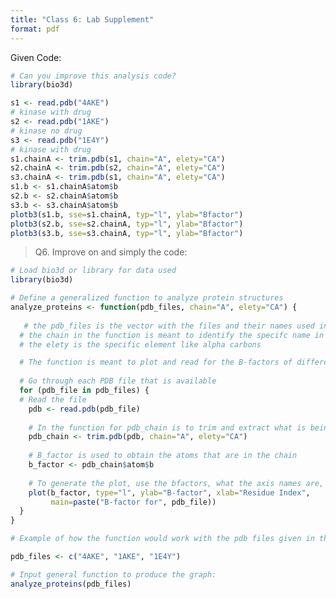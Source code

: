 ```yaml
---
title: "Class 6: Lab Supplement"
format: pdf
---
```

Given Code:

```r
# Can you improve this analysis code? 
library(bio3d) 

s1 <- read.pdb("4AKE")  
# kinase with drug 
s2 <- read.pdb("1AKE") 
# kinase no drug 
s3 <- read.pdb("1E4Y")  
# kinase with drug 
s1.chainA <- trim.pdb(s1, chain="A", elety="CA") 
s2.chainA <- trim.pdb(s2, chain="A", elety="CA") 
s3.chainA <- trim.pdb(s1, chain="A", elety="CA") 
s1.b <- s1.chainA$atom$b 
s2.b <- s2.chainA$atom$b 
s3.b <- s3.chainA$atom$b 
plotb3(s1.b, sse=s1.chainA, typ="l", ylab="Bfactor") 
plotb3(s2.b, sse=s2.chainA, typ="l", ylab="Bfactor") 
plotb3(s3.b, sse=s3.chainA, typ="l", ylab="Bfactor")
```




> Q6. Improve on and simply the code:

```r
# Load bio3d or library for data used
library(bio3d)

# Define a generalized function to analyze protein structures
analyze_proteins <- function(pdb_files, chain="A", elety="CA") {
 
   # the pdb_files is the vector with the files and their names used in the function 
  # the chain in the function is meant to identify the specifc name in the files
  # the elety is the specific element like alpha carbons

  # The function is meant to plot and read for the B-factors of different protein structures
  
  # Go through each PDB file that is available
  for (pdb_file in pdb_files) {
  # Read the file
    pdb <- read.pdb(pdb_file)  
    
    # In the function for pdb_chain is to trim and extract what is being specified
    pdb_chain <- trim.pdb(pdb, chain="A", elety="CA")
    
    # B_factor is used to obtain the atoms that are in the chain
    b_factor <- pdb_chain$atom$b
    
    # To generate the plot, use the bfactors, what the axis names are, and generate a title depending on which bfactor is analyzed and which pdb file is being used
    plot(b_factor, type="l", ylab="B-factor", xlab="Residue Index", 
         main=paste("B-factor for", pdb_file))
  }
}

# Example of how the function would work with the pdb files given in the original code:

pdb_files <- c("4AKE", "1AKE", "1E4Y")

# Input general function to produce the graph:
analyze_proteins(pdb_files)
```


